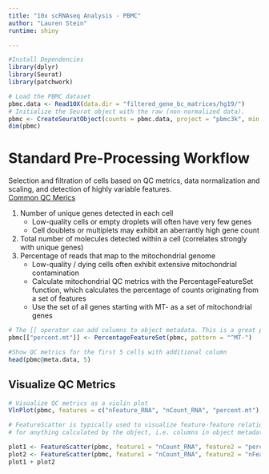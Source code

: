 ```yaml
---
title: "10x scRNAseq Analysis - PBMC"
author: "Lauren Stein"
runtime: shiny

---
```

```r
#Install Dependencies
library(dplyr)
library(Seurat)
library(patchwork)
```
```r
# Load the PBMC dataset
pbmc.data <- Read10X(data.dir = "filtered_gene_bc_matrices/hg19/")
# Initialize the Seurat object with the raw (non-normalized data).
pbmc <- CreateSeuratObject(counts = pbmc.data, project = "pbmc3k", min.cells = 3, min.features = 200)
dim(pbmc)
```

# Standard Pre-Processing Workflow
Selection and filtration of cells based on QC metrics, data normalization and scaling, and detection of highly variable features.  
[Common QC Merics](https://www.ncbi.nlm.nih.gov/pmc/articles/PMC4758103/)   

1. Number of unique genes detected in each cell
    + Low-quality cells or empty droplets will often have very few genes  
    + Cell doublets or multiplets may exhibit an aberrantly high gene count  
2. Total number of molecules detected within a cell (correlates strongly with unique genes)
3. Percentage of reads that map to the mitochondrial genome
    + Low-quality / dying cells often exhibit extensive mitochondrial contamination  
    + Calculate mitochondrial QC metrics with the PercentageFeatureSet function, which calculates the percentage of counts originating from a set of features  
    + Use the set of all genes starting with MT- as a set of mitochondrial genes  

```r
# The [[ operator can add columns to object metadata. This is a great place to stash QC stats
pbmc[["percent.mt"]] <- PercentageFeatureSet(pbmc, pattern = "^MT-")

#Show QC metrics for the first 5 cells with additional column
head(pbmc@meta.data, 5)
```

## Visualize QC Metrics
```r
# Visualize QC metrics as a violin plot
VlnPlot(pbmc, features = c("nFeature_RNA", "nCount_RNA", "percent.mt"), ncol = 3)
```

```r
# FeatureScatter is typically used to visualize feature-feature relationships, but can be used
# for anything calculated by the object, i.e. columns in object metadata, PC scores etc.

plot1 <- FeatureScatter(pbmc, feature1 = "nCount_RNA", feature2 = "percent.mt")
plot2 <- FeatureScatter(pbmc, feature1 = "nCount_RNA", feature2 = "nFeature_RNA")
plot1 + plot2
```

